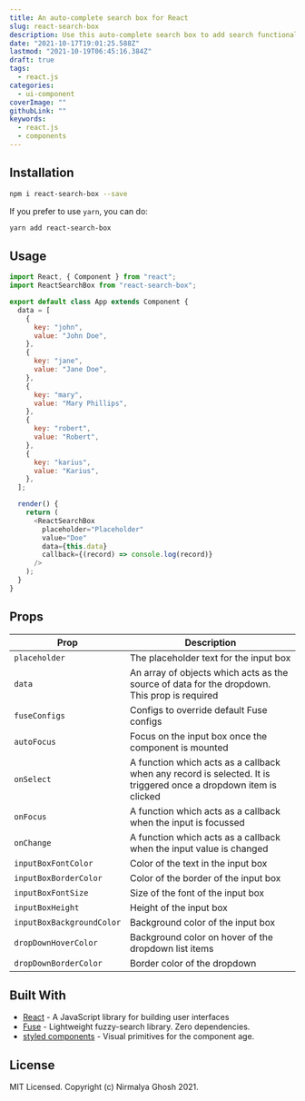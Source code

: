 ```yaml
---
title: An auto-complete search box for React
slug: react-search-box
description: Use this auto-complete search box to add search functionality to your application.
date: "2021-10-17T19:01:25.588Z"
lastmod: "2021-10-19T06:45:16.384Z"
draft: true
tags:
  - react.js
categories:
  - ui-component
coverImage: ""
githubLink: ""
keywords:
  - react.js
  - components
---
```


<Jumbotron
  description="An auto-complete search box for React"
  githubLink="https://github.com/ghoshnirmalya/react-search-box"
  demoLink="https://codesandbox.io/s/react-search-box-example-cra-17ml6"
/>

## Installation

```sh
npm i react-search-box --save
```

If you prefer to use `yarn`, you can do:

```sh
yarn add react-search-box
```

## Usage

```js
import React, { Component } from "react";
import ReactSearchBox from "react-search-box";

export default class App extends Component {
  data = [
    {
      key: "john",
      value: "John Doe",
    },
    {
      key: "jane",
      value: "Jane Doe",
    },
    {
      key: "mary",
      value: "Mary Phillips",
    },
    {
      key: "robert",
      value: "Robert",
    },
    {
      key: "karius",
      value: "Karius",
    },
  ];

  render() {
    return (
      <ReactSearchBox
        placeholder="Placeholder"
        value="Doe"
        data={this.data}
        callback={(record) => console.log(record)}
      />
    );
  }
}
```

## Props

| Prop                      | Description                                                                                                      |
| ------------------------- | ---------------------------------------------------------------------------------------------------------------- |
| `placeholder`             | The placeholder text for the input box                                                                           |
| `data`                    | An array of objects which acts as the source of data for the dropdown. This prop is required                     |
| `fuseConfigs`             | Configs to override default Fuse configs                                                                         |
| `autoFocus`               | Focus on the input box once the component is mounted                                                             |
| `onSelect`                | A function which acts as a callback when any record is selected. It is triggered once a dropdown item is clicked |
| `onFocus`                 | A function which acts as a callback when the input is focussed                                                   |
| `onChange`                | A function which acts as a callback when the input value is changed                                              |
| `inputBoxFontColor`       | Color of the text in the input box                                                                               |
| `inputBoxBorderColor`     | Color of the border of the input box                                                                             |
| `inputBoxFontSize`        | Size of the font of the input box                                                                                |
| `inputBoxHeight`          | Height of the input box                                                                                          |
| `inputBoxBackgroundColor` | Background color of the input box                                                                                |
| `dropDownHoverColor`      | Background color on hover of the dropdown list items                                                             |
| `dropDownBorderColor`     | Border color of the dropdown                                                                                     |

## Built With

- [React](https://reactjs.org/) - A JavaScript library for building user interfaces
- [Fuse](http://fusejs.io/) - Lightweight fuzzy-search library. Zero dependencies.
- [styled components](https://www.styled-components.com/) - Visual primitives for the component age.

## License

MIT Licensed. Copyright (c) Nirmalya Ghosh 2021.
